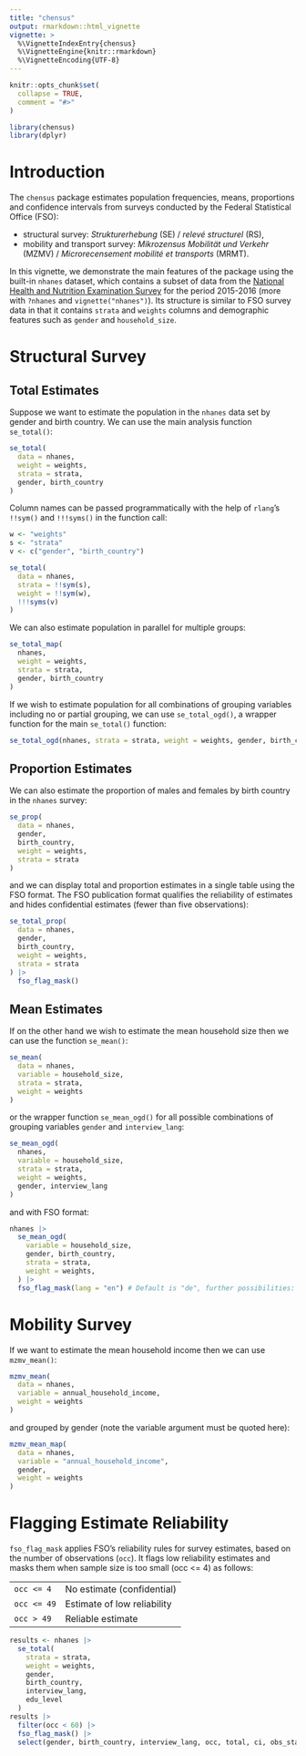 ```yaml
---
title: "chensus"
output: rmarkdown::html_vignette
vignette: >
  %\VignetteIndexEntry{chensus}
  %\VignetteEngine{knitr::rmarkdown}
  %\VignetteEncoding{UTF-8}
---
```


```r
knitr::opts_chunk$set(
  collapse = TRUE,
  comment = "#>"
)
```

```r
library(chensus)
library(dplyr)
```

# Introduction

The `chensus` package estimates population frequencies, means, proportions and confidence intervals from surveys conducted by the Federal Statistical Office (FSO):

-   structural survey: *Strukturerhebung* (SE) / *relevé structurel* (RS),
-   mobility and transport survey: *Mikrozensus Mobilität und Verkehr* (MZMV) / *Microrecensement mobilité et transports* (MRMT).

In this vignette, we demonstrate the main features of the package using the built-in `nhanes` dataset, which contains a subset of data from the [National Health and Nutrition Examination Survey](https://wwwn.cdc.gov/Nchs/Nhanes/2015-2016/DEMO_I.htm) for the period 2015-2016 (more with `?nhanes` and `vignette("nhanes")`). Its structure is similar to FSO survey data in that it contains `strata` and `weights` columns and demographic features such as `gender` and `household_size`.

# Structural Survey

## Total Estimates

Suppose we want to estimate the population in the `nhanes` data set by gender and birth country. We can use the main analysis function `se_total()`:

```r
se_total(
  data = nhanes,
  weight = weights,
  strata = strata,
  gender, birth_country
)
```

Column names can be passed programmatically with the help of `rlang`'s `!!sym()` and `!!!syms()` in the function call:

```r
w <- "weights"
s <- "strata"
v <- c("gender", "birth_country")

se_total(
  data = nhanes,
  strata = !!sym(s),
  weight = !!sym(w),
  !!!syms(v)
)
```

We can also estimate population in parallel for multiple groups:

```r
se_total_map(
  nhanes,
  weight = weights,
  strata = strata,
  gender, birth_country
)
```

If we wish to estimate population for all combinations of grouping variables including no or partial grouping, we can use `se_total_ogd()`, a wrapper function for the main `se_total()` function:

```r
se_total_ogd(nhanes, strata = strata, weight = weights, gender, birth_country)
```

## Proportion Estimates

We can also estimate the proportion of males and females by birth country in the `nhanes` survey:

```r
se_prop(
  data = nhanes,
  gender,
  birth_country,
  weight = weights,
  strata = strata
)
```

and we can display total and proportion estimates in a single table using the FSO format. The FSO publication format qualifies the reliability of estimates and hides confidential estimates (fewer than five observations):

```r
se_total_prop(
  data = nhanes,
  gender,
  birth_country,
  weight = weights,
  strata = strata
) |>
  fso_flag_mask()
```
## Mean Estimates

If on the other hand we wish to estimate the mean household size then we can use the function `se_mean()`:

```r
se_mean(
  data = nhanes,
  variable = household_size,
  strata = strata,
  weight = weights
)
```

or the wrapper function `se_mean_ogd()` for all possible combinations of grouping variables `gender` and `interview_lang`:

```r
se_mean_ogd(
  nhanes,
  variable = household_size,
  strata = strata,
  weight = weights,
  gender, interview_lang
)
```

and with FSO format:
```r
nhanes |>
  se_mean_ogd(
    variable = household_size,
    gender, birth_country,
    strata = strata,
    weight = weights,
  ) |>
  fso_flag_mask(lang = "en") # Default is "de", further possibilities: "fr", "it"
```

# Mobility Survey

If we want to estimate the mean household income then we can use `mzmv_mean()`:

```r
mzmv_mean(
  data = nhanes,
  variable = annual_household_income,
  weight = weights
)
```

and grouped by gender (note the variable argument must be quoted here):

```r
mzmv_mean_map(
  data = nhanes,
  variable = "annual_household_income",
  gender,
  weight = weights
)
```

# Flagging Estimate Reliability

`fso_flag_mask` applies FSO's reliability rules for survey estimates, based on the number of observations (`occ`). It flags low reliability estimates and masks them when sample size is too small (occ \<= 4) as follows:

|              |                             |
|--------------|-----------------------------|
| `occ <= 4`  | No estimate (confidential)  |
| `occ <= 49` | Estimate of low reliability |
| `occ > 49`  | Reliable estimate           |

```r
results <- nhanes |>
  se_total(
    strata = strata,
    weight = weights,
    gender,
    birth_country,
    interview_lang,
    edu_level
  )
results |>
  filter(occ < 60) |>
  fso_flag_mask() |>
  select(gender, birth_country, interview_lang, occ, total, ci, obs_status)
```
